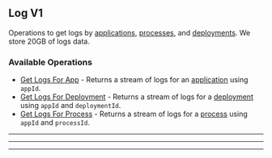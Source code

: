 
## Log V1
Operations to get logs by [applications](https://hathora.dev/docs/concepts/hathora\-entities\#application), [processes](https://hathora.dev/docs/concepts/hathora\-entities\#process), and [deployments](https://hathora.dev/docs/concepts/hathora\-entities\#deployment). We store 20GB of logs data.

### Available Operations

* [Get Logs For App](/typescript/log_v1/get_logs_for_app) - Returns a stream of logs for an [application](https://hathora.dev/docs/concepts/hathora-entities#application) using `appId`.
* [Get Logs For Deployment](/typescript/log_v1/get_logs_for_deployment) - Returns a stream of logs for a [deployment](https://hathora.dev/docs/concepts/hathora-entities#deployment) using `appId` and `deploymentId`.
* [Get Logs For Process](/typescript/log_v1/get_logs_for_process) - Returns a stream of logs for a [process](https://hathora.dev/docs/concepts/hathora-entities#process) using `appId` and `processId`.

---
<GetLogsForApp />

---
<GetLogsForDeployment />

---
<GetLogsForProcess />
